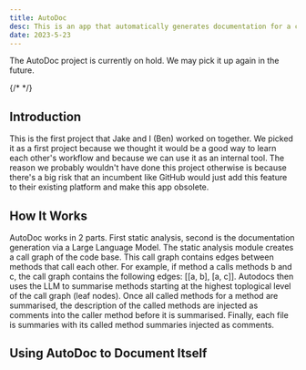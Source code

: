 ```yaml
---
title: AutoDoc
desc: This is an app that automatically generates documentation for a codebase.
date: 2023-5-23
---
```


<Callout type='warning'>
    The AutoDoc project is currently on hold. We may pick it up again in the future. 
</Callout>

{/* <RepoCard url="https://api.github.com/repos/jborg2/jborg-website-v2"/> */}

## Introduction

This is the first project that Jake and I (Ben) worked on together. We picked it as a first project because we thought it would be a good way to learn each other's workflow and because we can use it as an internal tool. The reason we probably wouldn't have done this project otherwise is because there's a big risk that an incumbent like GitHub would just add this feature to their existing platform and make this app obsolete.

## How It Works

AutoDoc works in 2 parts. First static analysis, second is the documentation generation via a Large Language Model. 
The static analysis module creates a call graph of the code base. This call graph contains edges between methods that call each other. 
For example, if method a calls methods b and c, the call graph contains the following edges: [[a, b], [a, c]]. Autodocs then uses 
the LLM to summarise methods starting at the highest toplogical level of the call graph (leaf nodes). Once all called methods for a
 method are summarised, the description of the called methods are injected as comments into the caller method before it is summarised. 
 Finally, each file is summaries with its called method summaries injected as comments.

## Using AutoDoc to Document Itself